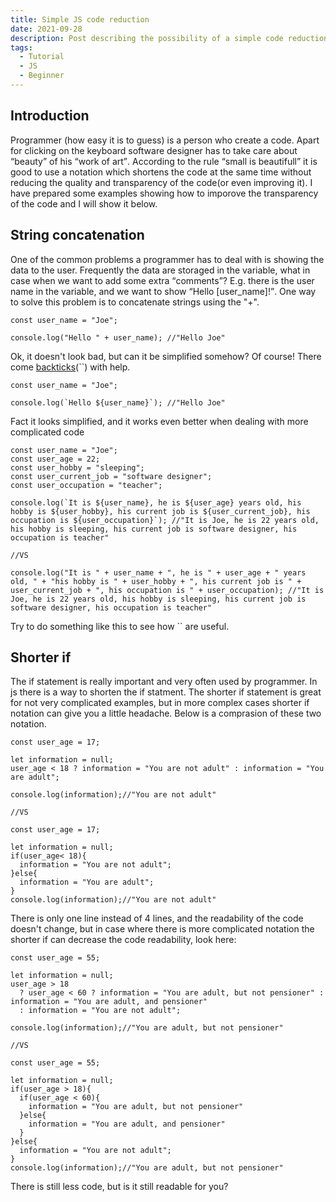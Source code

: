 ```yaml
---
title: Simple JS code reduction
date: 2021-09-28
description: Post describing the possibility of a simple code reduction
tags:
  - Tutorial
  - JS
  - Beginner
---
```

<h2>Introduction</h2>

<p>Programmer (how easy it is to guess) is a person who create a code. Apart for clicking on the keyboard software designer has to take care about <q>beauty</q> of his <q>work of art</q>. According to the rule <q>small is beautifull</q> it is good to use a notation which shortens the code at the same time without reducing the quality and transparency of the code(or even improving it). I have prepared some examples showing how to imporove the transparency of the code and I will show it below.</p>

<h2>String concatenation</h2>

<p>One of the common problems a programmer has to deal with is showing the data to the user. Frequently the data are storaged in the variable, what in case when we want to add some extra <q>comments</q>? E.g. there is the user name in the variable, and we want to show <q>Hello [user_name]!</q>. One way to solve this problem is to concatenate strings using the "+".</p>

```js:title=example-1
const user_name = "Joe";

console.log("Hello " + user_name); //"Hello Joe"
```
<p>Ok, it doesn't look bad, but can it be simplified somehow? Of course! There come <a href="https://developer.mozilla.org/en-US/docs/Web/JavaScript/Reference/Template_literals" target="_blank">backticks</a>(``) with help.</p>

```js:title=example-2
const user_name = "Joe";

console.log(`Hello ${user_name}`); //"Hello Joe"
```

<p>Fact it looks simplified, and it works even better when dealing with more complicated code</p>

```js:title=example-3
const user_name = "Joe";
const user_age = 22;
const user_hobby = "sleeping";
const user_current_job = "software designer";
const user_occupation = "teacher";

console.log(`It is ${user_name}, he is ${user_age} years old, his hobby is ${user_hobby}, his current job is ${user_current_job}, his occupation is ${user_occupation}`); //"It is Joe, he is 22 years old, his hobby is sleeping, his current job is software designer, his occupation is teacher"

//VS

console.log("It is " + user_name + ", he is " + user_age + " years old, " + "his hobby is " + user_hobby + ", his current job is " + user_current_job + ", his occupation is " + user_occupation); //"It is Joe, he is 22 years old, his hobby is sleeping, his current job is software designer, his occupation is teacher"
```

<p>Try to do something like this to see how `` are useful.</p>

<h2>Shorter if</h2>

<p>The if statement is really important and very often used by programmer. In js there is a way to shorten the if statment. The shorter if statement is great for not very complicated examples, but in more complex cases shorter if notation can give you a little headache. Below is a comprasion of these two notation.</p>

```js:title=example-4
const user_age = 17;

let information = null;
user_age < 18 ? information = "You are not adult" : information = "You are adult";

console.log(information);//"You are not adult"

//VS

const user_age = 17;

let information = null;
if(user_age< 18){
  information = "You are not adult";
}else{
  information = "You are adult";
}
console.log(information);//"You are not adult"
```

<p>There is only one line instead of 4 lines, and the readability of the code doesn't change, but in case where there is more complicated notation the shorter if can decrease the code readability, look here:</p>

```js:title=example-4
const user_age = 55;

let information = null;
user_age > 18
  ? user_age < 60 ? information = "You are adult, but not pensioner" : information = "You are adult, and pensioner"
  : information = "You are not adult";

console.log(information);//"You are adult, but not pensioner"

//VS

const user_age = 55;

let information = null;
if(user_age > 18){
  if(user_age < 60){
    information = "You are adult, but not pensioner"
  }else{
    information = "You are adult, and pensioner"
  }
}else{
  information = "You are not adult";
}
console.log(information);//"You are adult, but not pensioner"
```
<p>There is still less code, but is it still readable for you?</p>